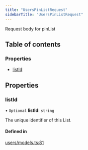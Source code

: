 ```yaml
---
title: "UsersPinListRequest"
sidebarTitle: "UsersPinListRequest"
---
```


Request body for pinList

## Table of contents

### Properties

- [listId](/xdks/typescript/reference/interfaces/UsersPinListRequest#listid)

## Properties

### listId

• `Optional` **listId**: `string`

The unique identifier of this List.

#### Defined in

[users/models.ts:81](https://github.com/xdevplatform/xdk/blob/298ca9350d035e40e7c8ee0753c50052819a41e2/xdk/typescript/src/users/models.ts#L81)
